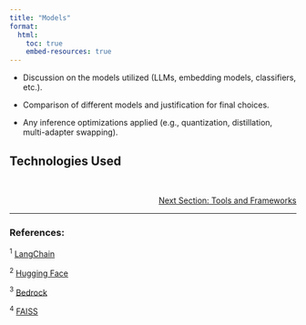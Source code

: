 ```yaml
---
title: "Models"
format:
  html:
    toc: true
    embed-resources: true
---
```




- Discussion on the models utilized (LLMs, embedding models, classifiers, etc.).

- Comparison of different models and justification for final choices.

- Any inference optimizations applied (e.g., quantization, distillation, multi-adapter swapping).

## Technologies Used

<br>
<!-- Reference to next section -->
<div style="text-align: right; font-size: 14px;">
  <a href="2_data.html">Next Section: Tools and Frameworks</a>
</div>

---

### References:

${^1}$ [LangChain](https://python.langchain.com/docs/)

${^2}$ [Hugging Face](https://huggingface.co/)

${^3}$ [Bedrock](https://www.bedrock.aws/)

${^4}$ [FAISS](https://python.langchain.com/docs/integrations/vectorstores/faiss/)
